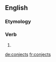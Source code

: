 ==English==

===Etymology===
{{suffix|conject|s}}

===Verb===
{{head|en|verb form}}

# {{third-person singular of|conject}}

[[de:conjects]]
[[fr:conjects]]